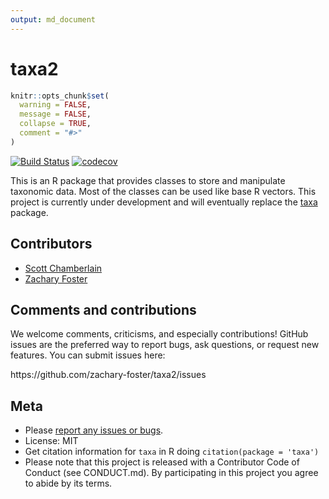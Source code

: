 ```yaml
---
output: md_document
---
```


taxa2
====

```r
knitr::opts_chunk$set(
  warning = FALSE,
  message = FALSE,
  collapse = TRUE,
  comment = "#>"
)
```

[![Build Status](https://travis-ci.org/zachary-foster/taxa2.svg?branch=main)](https://travis-ci.org/zachary-foster/taxa2)
[![codecov](https://codecov.io/gh/zachary-foster/taxa2/branch/main/graph/badge.svg)](https://codecov.io/gh/zachary-foster/taxa2)


This is an R package that provides classes to store and manipulate taxonomic data.
Most of the classes can be used like base R vectors.
This project is currently under development and will eventually replace the [taxa](https://github.com/ropensci/taxa) package.

## Contributors

* [Scott Chamberlain](https://github.com/sckott)
* [Zachary Foster](https://github.com/zachary-foster)

## Comments and contributions

We welcome comments, criticisms, and especially contributions!
GitHub issues are the preferred way to report bugs, ask questions, or request new features.
You can submit issues here:

https://github.com/zachary-foster/taxa2/issues

## Meta

* Please [report any issues or bugs](https://github.com/zachary-foster/taxa2/issues).
* License: MIT
* Get citation information for `taxa` in R doing `citation(package = 'taxa')`
* Please note that this project is released with a Contributor Code of Conduct (see CONDUCT.md). By participating in this project you agree to abide by its terms.
